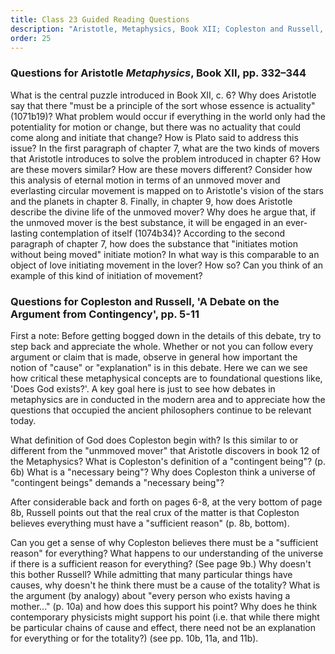 ```yaml
---
title: Class 23 Guided Reading Questions
description: "Aristotle, Metaphysics, Book XII; Copleston and Russell, A Debate on the Argument from Contingency"
order: 25
---
```



### Questions for Aristotle *Metaphysics*, Book XII, pp. 332–344

<QuestionBlock type="reading-content">
<Question level={1}>What is the central puzzle introduced in Book XII, c. 6?</Question>
<Question level={2}>Why does Aristotle say that there "must be a principle of the sort whose essence is actuality" (1071b19)?</Question>
<Question level={2}>What problem would occur if everything in the world only had the potentiality for motion or change, but there was no actuality that could come along and initiate that change?</Question>
<Question level={2}>How is Plato said to address this issue?</Question>
</QuestionBlock>
<QuestionBlock type="reading-content">
<Question level={1}>In the first paragraph of chapter 7, what are the two kinds of movers that Aristotle introduces to solve the problem introduced in chapter 6?</Question>
<Question level={2}>How are these movers similar?</Question>
<Question level={2}>How are these movers different?</Question>
</QuestionBlock>
<QuestionBlock type="reading-content">
<Question level={1}>Consider how this analysis of eternal motion in terms of an unmoved mover and everlasting circular movement is mapped on to Aristotle's vision of the stars and the planets in chapter 8.</Question>
</QuestionBlock>
<QuestionBlock type="reading-content">
<Question level={1}>Finally, in chapter 9, how does Aristotle describe the divine life of the unmoved mover?</Question>
<Question level={2}>Why does he argue that, if the unmoved mover is the best substance, it will be engaged in an ever-lasting contemplation of itself (1074b34)?</Question>
</QuestionBlock>
<QuestionBlock type="reading-discussion">
<Question level={1}>According to the second paragraph of chapter 7, how does the substance that "initiates motion without being moved" initiate motion?</Question>
<Question level={2}>In what way is this comparable to an object of love initiating movement in the lover? How so?</Question>
<Question level={2}>Can you think of an example of this kind of initiation of movement?</Question>
</QuestionBlock>

### Questions for Copleston and Russell, 'A Debate on the Argument from Contingency', pp. 5-11

First a note: Before getting bogged down in the details of this debate, try to step back and appreciate the whole. Whether or not you can follow every argument or claim that is made, observe in general how important the notion of "cause" or "explanation" is in this debate. Here we can we see how critical these metaphysical concepts are to foundational questions like, 'Does God exists?'. A key goal here is just to see how debates in metaphysics are in conducted in the modern area and to appreciate how the questions that occupied the ancient philosophers continue to be relevant today.


<QuestionBlock type="reading-content">
  <Question level={1}>What definition of God does Copleston begin with?</Question>
  <Question level={2} type="reading-discussion">Is this similar to or different from the "unmmoved mover" that Aristotle discovers in book 12 of the Metaphysics?</Question>
</QuestionBlock>

<QuestionBlock type="reading-content">
  <Question level={1}>What is Copleston's definition of a "contingent being"? (p. 6b)</Question>
  <Question level={1}>What is a "necessary being"?</Question>
  <Question level={1}>Why does Copleston think a universe of "contingent beings" demands a "necessary being"?</Question>
</QuestionBlock>

After considerable back and forth on pages 6-8, at the very bottom of page 8b, Russell points out that the real crux of the matter is that Copleston believes everything must have a "sufficient reason" (p. 8b, bottom).

<QuestionBlock type="reading-content">
  <Question level={1}>Can you get a sense of why Copleston believes there must be a "sufficient reason" for everything? </Question>
  <Question level={2}>What happens to our understanding of the universe if there is a sufficient reason for everything? (See page 9b.)</Question>
  <Question level={1}>Why doesn't this bother Russell?</Question>
  <Question level={2}>While admitting that many particular things have causes, why doesn't he think there must be a cause of the totality?</Question>
  <Question level={3}>What is the argument (by analogy) about "every person who exists having a mother..." (p. 10a) and how does this support his point?</Question>
  <Question level={3}>Why does he think contemporary physicists might support his point (i.e. that while there might be particular chains of cause and effect, there need not be an explanation for everything or for the totality?) (see pp. 10b, 11a, and 11b).</Question>
</QuestionBlock>
